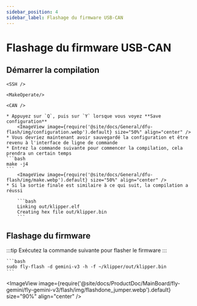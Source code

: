 ```yaml
---
sidebar_position: 4
sidebar_label: Flashage du firmware USB-CAN
---
```




# Flashage du firmware USB-CAN

## Démarrer la compilation

    <SSH />

    <MakeOperate/>

    <CAN />

    * Appuyez sur `Q`, puis sur `Y` lorsque vous voyez **Save configuration**
        <ImageView image={require('@site/docs/General/dfu-flash/img/configuration.webp').default} size="50%" align="center" />
    * Vous devriez maintenant avoir sauvegardé la configuration et être revenu à l'interface de ligne de commande
    * Entrez la commande suivante pour commencer la compilation, cela prendra un certain temps
    ```bash
    make -j4
    ```
        <ImageView image={require('@site/docs/General/dfu-flash/img/make.webp').default} size="50%" align="center" />
    * Si la sortie finale est similaire à ce qui suit, la compilation a réussi

        ```bash
        Linking out/klipper.elf
        Creating hex file out/klipper.bin
        ```


## Flashage du firmware

:::tip
Exécutez la commande suivante pour flasher le firmware
:::

    ```bash
    sudo fly-flash -d gemini-v3 -h -f ~/klipper/out/klipper.bin
    ```
<ImageView image={require('@site/docs/ProductDoc/MainBoard/fly-gemini/fly-gemini-v3/flash/img/flashdone_jumper.webp').default} size="90%" align="center" />
